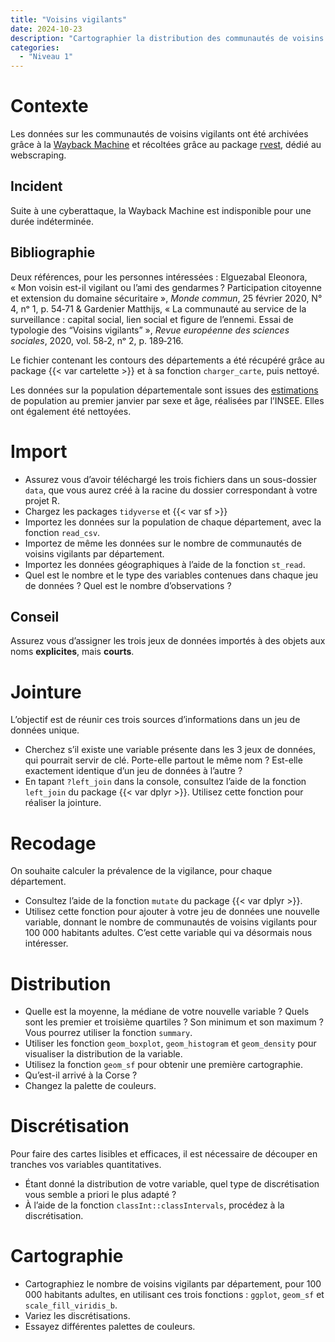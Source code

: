 ```yaml
---
title: "Voisins vigilants"
date: 2024-10-23
description: "Cartographier la distribution des communautés de voisins vigilants en France"
categories:
  - "Niveau 1"
---
```


# Contexte

Les données sur les communautés de voisins vigilants ont été archivées grâce à la [Wayback Machine](https://web.archive.org/web/20200509134558/https://www.voisinsvigilants.org/communautes-de-france) et récoltées grâce au package [rvest](https://rvest.tidyverse.org/), dédié au webscraping. 

:::{.callout-caution}
# Incident
Suite à une cyberattaque, la Wayback Machine est indisponible pour une durée indéterminée.
:::

:::{.callout-note}
# Bibliographie
Deux références, pour les personnes intéressées : Elguezabal Eleonora, « Mon voisin est-il vigilant ou l’ami des gendarmes ? Participation citoyenne et extension du domaine sécuritaire », *Monde commun*, 25 février 2020, N° 4, nᵒ 1, p. 54‑71 & Gardenier Matthijs, « La communauté au service de la surveillance : capital social, lien social et figure de l’ennemi. Essai de typologie des “Voisins vigilants” », *Revue européenne des sciences sociales*, 2020, vol. 58‑2, nᵒ 2, p. 189‑216.


:::

Le fichier contenant les contours des départements a été récupéré grâce au package {{< var cartelette >}} et à sa fonction `charger_carte`, puis nettoyé. 

Les données sur la population départementale sont issues des [estimations](https://www.insee.fr/fr/statistiques/1893198) de population au premier janvier par sexe et âge, réalisées par l'INSEE. Elles ont également été nettoyées. 

# Import

- Assurez vous d'avoir téléchargé les trois fichiers dans un sous-dossier `data`, que vous aurez créé à la racine du dossier correspondant à votre projet R. 
- Chargez les packages `tidyverse` et {{< var sf >}}
- Importez les données sur la population de chaque département, avec la fonction `read_csv`. 
- Importez de même les données sur le nombre de communautés de voisins vigilants par département. 
- Importez les données géographiques à l'aide de la fonction `st_read`. 
- Quel est le nombre et le type des variables contenues dans chaque jeu de données ? Quel est le nombre d'observations ?

:::{.callout-tip}
# Conseil
Assurez vous d'assigner les trois jeux de données importés à des objets aux noms **explicites**, mais **courts**. 
:::

# Jointure

L'objectif est de réunir ces trois sources d'informations dans un jeu de données unique.

- Cherchez s'il existe une variable présente dans les 3 jeux de données, qui pourrait servir de clé. Porte-elle partout le même nom ? Est-elle exactement identique d'un jeu de données à l'autre ?
- En tapant `?left_join` dans la console, consultez l'aide de la fonction `left_join` du package {{< var dplyr >}}. Utilisez cette fonction pour réaliser la jointure.

# Recodage

On souhaite calculer la prévalence de la vigilance, pour chaque département.

- Consultez l'aide de la fonction `mutate` du package {{< var dplyr >}}.
- Utilisez cette fonction pour ajouter à votre jeu de données une nouvelle variable, donnant le nombre de communautés de voisins vigilants pour 100 000 habitants adultes. C'est cette variable qui va désormais nous intéresser.

# Distribution

- Quelle est la moyenne, la médiane de votre nouvelle variable ? Quels sont les premier et troisième quartiles ? Son minimum et son maximum ? Vous pourrez utiliser la fonction `summary`.
- Utiliser les fonction `geom_boxplot`, `geom_histogram` et `geom_density` pour visualiser la distribution de la variable. 
- Utilisez la fonction `geom_sf` pour obtenir une première cartographie.
- Qu'est-il arrivé à la Corse ?
- Changez la palette de couleurs.

# Discrétisation

Pour faire des cartes lisibles et efficaces, il est nécessaire de découper en tranches vos variables quantitatives.

- Étant donné la distribution de votre variable, quel type de discrétisation vous semble a priori le plus adapté ?
- À l'aide de la fonction `classInt::classIntervals`, procédez à la discrétisation.

# Cartographie

- Cartographiez le nombre de voisins vigilants par département, pour 100 000 habitants adultes,  en utilisant ces trois fonctions : `ggplot`, `geom_sf` et `scale_fill_viridis_b`. 
- Variez les discrétisations.
- Essayez différentes palettes de couleurs.